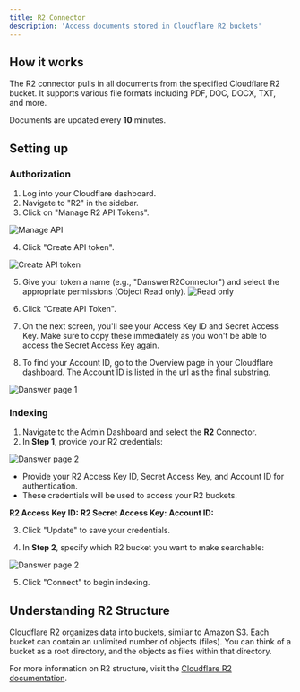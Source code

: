 ```yaml
---
title: R2 Connector
description: 'Access documents stored in Cloudflare R2 buckets'
---
```


## How it works
The R2 connector pulls in all documents from the specified Cloudflare R2 bucket. It supports various file formats including PDF, DOC, DOCX, TXT, and more.

Documents are updated every **10** minutes.

## Setting up

### Authorization

1. Log into your Cloudflare dashboard.
2. Navigate to "R2" in the sidebar.
3. Click on "Manage R2 API Tokens".

![Manage API](/images/connectors/blob/r2/manageapi.png)


4. Click "Create API token".

![Create API token](/images/connectors/blob/r2/newtoken.png)

5. Give your token a name (e.g., "DanswerR2Connector") and select the appropriate permissions (Object Read only).
![Read only](/images/connectors/blob/r2/readonly.png)


6. Click "Create API Token".
7. On the next screen, you'll see your Access Key ID and Secret Access Key. Make sure to copy these immediately as you won't be able to access the Secret Access Key again.



8. To find your Account ID, go to the Overview page in your Cloudflare dashboard. The Account ID is listed in the url as the final substring.

![Danswer page 1](/images/connectors/blob/r2/id.png)


### Indexing

1. Navigate to the Admin Dashboard and select the **R2** Connector.
2. In **Step 1**, provide your R2 credentials:

![Danswer page 2](/images/connectors/blob/r2/danswer1.png)




* Provide your R2 Access Key ID, Secret Access Key, and Account ID for authentication.
* These credentials will be used to access your R2 buckets.

**R2 Access Key ID:**
**R2 Secret Access Key:**
**Account ID:**

3. Click "Update" to save your credentials.

4. In **Step 2**, specify which R2 bucket you want to make searchable:

![Danswer page 2](/images/connectors/blob/r2/danswer2.png)

5. Click "Connect" to begin indexing.

## Understanding R2 Structure

Cloudflare R2 organizes data into buckets, similar to Amazon S3. Each bucket can contain an unlimited number of objects (files). You can think of a bucket as a root directory, and the objects as files within that directory.

For more information on R2 structure, visit the [Cloudflare R2 documentation](https://developers.cloudflare.com/r2/).